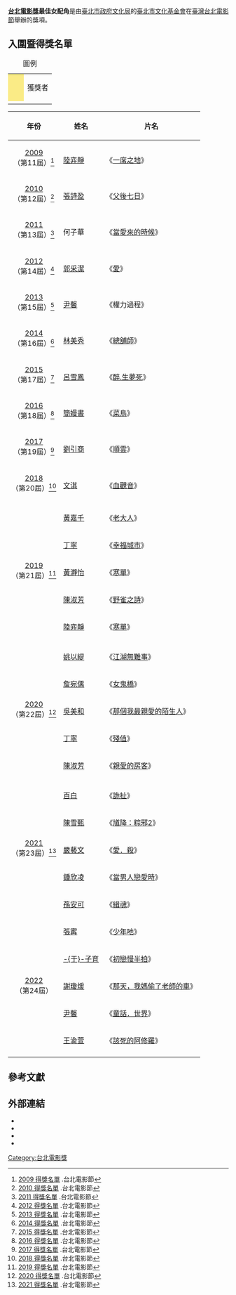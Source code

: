 {{Infobox award
| name           = 台北電影獎最佳女配角
| current_awards = 2021年臺北電影獎
| image          = 
| imagesize      = 
| alt            = 
| caption        = 
| description    = 臺灣電影工作者
| presenter      = [[臺北市政府文化局|臺北市政府文化局]]<br/>臺北市文化基金會
| host           = 
| date           = 每年6月
| location       = {{TWN}}[[台北市|台北市]][[中正區_(臺北市)|中正區]][[中山堂_(臺北市)|中山堂]]
| country        = {{ROC-TWN}}
| reward         = 台北電影獎獎座
| year           = 2009年
| year2          = 2021年
| holder         = 詳見得獎名單
| website        = {{URL|www.taipeiff.taipei/}}
| network        = 詳見轉播單位
| radio          = 
| runtime        = 
| ratings        = 
| previous       = [[2020年臺北電影獎|2020年臺北電影獎]]
| main           = 
| next           = [[2022年臺北電影獎|2022年臺北電影獎]]
}}
'''[[台北電影獎|台北電影獎]]最佳女配角'''是由[[臺北市政府文化局|臺北市政府文化局]]的[[臺北市文化基金會|臺北市文化基金會]]在[[臺灣|臺灣]][[台北電影節|台北電影節]]舉辦的獎項。

==入圍暨得獎名單==
{| class="wikitable"
|+ 圖例
|-
| style="background:#FAEB86; height:20px; width:20px"|
| 獲獎者
|-
|}
{|class="wikitable"
!年份
!姓名
!片名
|-
| rowspan="2" style="text-align:center"|[[2009年台北電影節|2009]]<br>（第11屆）<ref>[https://www.taipeiff.taipei/history-winner.aspx?year=2009 2009 得獎名單] {{Wayback|url=https://www.taipeiff.taipei/history-winner.aspx?year=2009 |date=20210112035724 }}.台北電影節</ref>
|-style="background:#FAEB86"
|[[陸弈靜|陸弈靜]]
|《[[一席之地|一席之地]]》
|-
| rowspan="2" style="text-align:center"|[[2010年台北電影節|2010]]<br>（第12屆）<ref>[https://www.taipeiff.taipei/history-winner.aspx?year=2010 2010 得獎名單] {{Wayback|url=https://www.taipeiff.taipei/history-winner.aspx?year=2010 |date=20210112035728 }}.台北電影節</ref>
|-style="background:#FAEB86"
|[[張詩盈|張詩盈]]
|《[[父後七日|父後七日]]》
|-
| rowspan="2" style="text-align:center"|[[2011年台北電影節|2011]]<br>（第13屆）<ref>[https://www.taipeiff.taipei/history-winner.aspx?year=2011 2011 得獎名單] {{Wayback|url=https://www.taipeiff.taipei/history-winner.aspx?year=2011 |date=20210112035734 }}.台北電影節</ref>
|-style="background:#FAEB86"
|何子華
|《[[當愛來的時候|當愛來的時候]]》
|-
| rowspan="2" style="text-align:center"|[[2012年台北電影節|2012]]<br>（第14屆）<ref>[https://www.taipeiff.taipei/history-winner.aspx?year=2012 2012 得獎名單] {{Wayback|url=https://www.taipeiff.taipei/history-winner.aspx?year=2012 |date=20210112040706 }}.台北電影節</ref>
|-style="background:#FAEB86"
|[[郭采潔|郭采潔]]
|《[[愛_(電影)|愛]]》
|-
| rowspan="2" style="text-align:center"|[[2013年台北電影節|2013]]<br>（第15屆）<ref>[https://www.taipeiff.taipei/history-winner.aspx?year=2013 2013 得獎名單] {{Wayback|url=https://www.taipeiff.taipei/history-winner.aspx?year=2013 |date=20210112035753 }}.台北電影節</ref>
|-style="background:#FAEB86"
|[[尹馨|尹馨]]
|《權力過程》
|-
| rowspan="2" style="text-align:center"|[[2014年台北電影節|2014]]<br>（第16屆）<ref>[https://www.taipeiff.taipei/history-winner.aspx?year=2014 2014 得獎名單] {{Wayback|url=https://www.taipeiff.taipei/history-winner.aspx?year=2014 |date=20210112035759 }}.台北電影節</ref>
|-style="background:#FAEB86"
|[[林美秀|林美秀]] 
|《[[總舖師_(電影)|總舖師]]》
|-
| rowspan="2" style="text-align:center"|[[2015年台北電影節|2015]]<br>（第17屆）<ref>[https://www.taipeiff.taipei/history-winner.aspx?year=2015 2015 得獎名單] {{Wayback|url=https://www.taipeiff.taipei/history-winner.aspx?year=2015 |date=20210112035803 }}.台北電影節</ref>
|-style="background:#FAEB86"
|[[呂雪鳳|呂雪鳳]]  
|《[[醉.生夢死|醉.生夢死]]》
|-
| rowspan="2" style="text-align:center"|[[2016年台北電影節|2016]]<br>（第18屆）<ref>[https://www.taipeiff.taipei/history-winner.aspx?year=2016 2016 得獎名單] {{Wayback|url=https://www.taipeiff.taipei/history-winner.aspx?year=2016 |date=20210112035811 }}.台北電影節</ref>
|-style="background:#FAEB86"
|[[簡嫚書|簡嫚書]]  
|《[[菜鳥_(台灣電影)|菜鳥]]》
|-
| rowspan="2" style="text-align:center"|[[2017年台北電影節|2017]]<br>（第19屆）<ref>[https://www.taipeiff.taipei/history-winner.aspx?year=2017 2017 得獎名單] {{Wayback|url=https://www.taipeiff.taipei/history-winner.aspx?year=2017 |date=20210112035821 }}.台北電影節</ref>
|-style="background:#FAEB86"
|[[劉引商|劉引商]]  
|《[[順雲|順雲]]》
|-
| rowspan="2" style="text-align:center"|[[2018年台北電影節|2018]]<br>（第20屆）<ref>[https://www.taipeiff.taipei/history-winner.aspx?year=2018 2018 得獎名單] {{Wayback|url=https://www.taipeiff.taipei/history-winner.aspx?year=2018 |date=20210112040750 }}.台北電影節</ref>
|-style="background:#FAEB86"
|[[文淇|文淇]]  
|《[[血觀音|血觀音]]》
|-
| rowspan="6" style="text-align:center"|[[2019年台北電影節|2019]]<br>（第21屆）<ref>[https://www.taipeiff.taipei/history-winner.aspx?year=2019 2019 得獎名單] {{Wayback|url=https://www.taipeiff.taipei/history-winner.aspx?year=2019 |date=20210112035844 }}.台北電影節</ref>
|-style="background:#FAEB86"
|[[黃嘉千|黃嘉千]]  
|《[[老大人|老大人]]》
|-
| [[丁寧_(演員)|丁寧]]
|《[[幸福城市|幸福城市]]》
|-
| [[黃瀞怡|黃瀞怡]]
|《[[寒單|寒單]]》
|-
| [[陳淑芳|陳淑芳]]
|《[[野雀之詩|野雀之詩]]》
|-
| [[陸弈靜|陸弈靜]]
|《[[寒單|寒單]]》
|-
| rowspan="6" style="text-align:center"|[[2020年台北電影節|2020]]<br>（第22屆）<ref>[https://www.taipeiff.taipei/history-winner.aspx?year=2020 2020 得獎名單] {{Wayback|url=https://www.taipeiff.taipei/history-winner.aspx?year=2020 |date=20200715071815 }}.台北電影節</ref>
|-style="background:#FAEB86"
| [[姚以緹|姚以緹]]
|《[[江湖無難事|江湖無難事]]》
|-
| [[詹宛儒|詹宛儒]]
|《[[女鬼橋|女鬼橋]]》
|-
| [[吳美和|吳美和]]
|《[[那個我最親愛的陌生人|那個我最親愛的陌生人]]》
|-
| [[丁寧_(演員)|丁寧]]
|《[[殘值|殘值]]》
|-
| [[陳淑芳|陳淑芳]]
|《[[親愛的房客|親愛的房客]]》
|-
| rowspan="6" style="text-align:center"|[[2021年台北電影節|2021]]<br>（第23屆）<ref>[https://www.taipeiff.taipei/history-winner.aspx?year=2021 2021 得獎名單] {{Wayback|url=https://www.taipeiff.taipei/history-winner.aspx?year=2021 |date=20200715071815 }}.台北電影節</ref>
|-style="background:#FAEB86"
| [[百白|百白]]
|《[[詭扯|詭扯]]》
|-
| [[陳雪甄|陳雪甄]]
|《[[馗降：粽邪2|馗降：粽邪2]]》
|-
| [[嚴藝文|嚴藝文]]
|《[[愛．殺|愛．殺]]》
|-
| [[鍾欣凌|鍾欣凌]]
|《[[當男人戀愛時_(2021年電影)|當男人戀愛時]]》
|-
|[[孫安可|孫安可]]
|《[[緝魂|緝魂]]》
|-
| rowspan="5" style="text-align:center"|[[2022年臺北電影獎|2022]]<br>（第24屆）
| [[張寗|張寗]]
|《[[少年吔|少年吔]]》
|-
| [[于子育|-{于}-子育]]
|《[[初戀慢半拍|初戀慢半拍]]》
|-
| [[謝瓊煖|謝瓊煖]]
|《[[那天，我媽偷了老師的車|那天，我媽偷了老師的車]]》
|-
| [[尹馨|尹馨]]
|《[[童話．世界|童話．世界]]》
|-
| [[王渝萱|王渝萱]]
|《[[該死的阿修羅|該死的阿修羅]]》
|-
|}

== 參考文獻 ==
{{Reflist}}

== 外部連結 ==
* {{Official website|http://www.taipeiff.org.tw/}}{{zh}}{{en}}
* {{facebook|TaipeiFilmFestival|台北電影節}}
* {{instagram|taipeiff|台北電影節}}
* {{youtube|u=TaipeiFilmFestival|台北電影節}}

{{臺北電影獎}}
{{台北電影獎最佳女配角}}

[[Category:台北電影獎|Category:台北電影獎]]